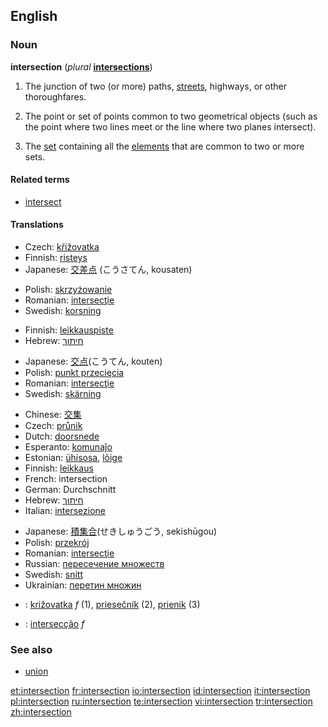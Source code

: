 ==English==
{{wikipedia}}

===Noun===
'''intersection''' (''plural'' '''[[intersections]]''')

# The junction of two (or more) paths, [[street]]s, highways, or other thoroughfares.
# {{geometry}} The point or set of points common to two geometrical objects (such as the point where two lines meet or the line where two planes intersect).
# {{settheory}} The [[set]] containing all the [[element]]s that are common to two or more sets.

====Related terms====
* [[intersect]]

====Translations====

{{trans-top|junction of two or more paths, etc}}
* Czech: [[křižovatka]] {{f}}
* Finnish: [[risteys]]
* Japanese: [[交差]][[点]] (こうさてん, kousaten)
{{trans-mid}}
* Polish: [[skrzyżowanie]] {{n}}
* Romanian: [[intersecţie]] {{f}}
* Swedish: [[korsning]] {{c}}
{{trans-bottom}}

{{trans-top|in geometry}}
* Finnish: [[leikkauspiste]]
* Hebrew: [[חיתוך]]
{{trans-mid}}
* Japanese: [[交点]](こうてん, kouten)
* Polish: [[punkt przecięcia]] {{m}}
* Romanian: [[intersecţie]] {{f}}
* Swedish: [[skärning]] {{c}}
{{trans-bottom}}

{{trans-top|in set theory}}
* Chinese: [[交集]]
* Czech: [[průnik]] {{m}}
* Dutch: [[doorsnede]]
* Esperanto: [[komunaĵo]]
* Estonian: [[ühisosa]], [[lõige]]
* Finnish: [[leikkaus]]
* French: intersection {{f}}
* German: Durchschnitt
* Hebrew: [[חיתוך]]
* Italian: [[intersezione]] {{f}}
{{trans-mid}}
* Japanese: [[積集合]](せきしゅうごう, sekishūgou)
* Polish: [[przekrój]]
* Romanian: [[intersecţie]] {{f}}
* Russian: [[пересечение множеств]]
* Swedish: [[snitt]] {{n}}
* Ukrainian: [[перетин множин]]
{{trans-bottom}}
{{checktrans-top}}
* {{ttbc|Slovak}}: [[križovatka]] ''f'' (1), [[priesečník]] (2), [[prienik]] (3)
* {{ttbc|Portuguese}}: [[intersecção]] ''f''
{{checktrans-bottom}}
{{rfc-auto}}

===See also===
* [[union]]

[[et:intersection]]
[[fr:intersection]]
[[io:intersection]]
[[id:intersection]]
[[it:intersection]]
[[pl:intersection]]
[[ru:intersection]]
[[te:intersection]]
[[vi:intersection]]
[[tr:intersection]]
[[zh:intersection]]